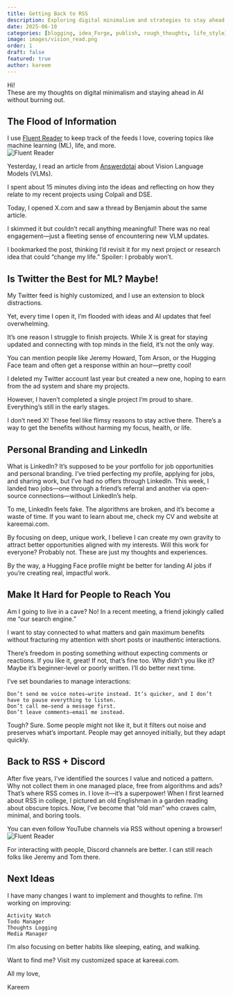```yaml
---
title: Getting Back to RSS 
description: Exploring digital minimalism and strategies to stay ahead in AI without burnout. This post discusses the overwhelm of social media, the power of RSS for curated content, and setting boundaries for better focus and productivity.  
date: 2025-06-10
categories: [blogging, idea_Forge, publish, rough_thoughts, life_style]
image: images/vision_read.png
order: 1
draft: false
featured: true
author: kareem
---
```


Hi!  
These are my thoughts on digital minimalism and staying ahead in AI without burning out.

## The Flood of Information

I use [Fluent Reader](https://github.com/yang991178/fluent-reader) to keep track of the feeds I love, covering topics like machine learning (ML), life, and more.  
![Fluent Reader](images/vision_read.png)  

Yesterday, I read an article from [Answerdotai](https://www.answer.ai/posts/2025-06-05-readbench.html) about Vision Language Models (VLMs). 

I spent about 15 minutes diving into the ideas and reflecting on how they relate to my recent projects using Colpali and DSE.  

Today, I opened X.com and saw a thread by Benjamin about the same article. 

I skimmed it but couldn’t recall anything meaningful! There was no real engagement—just a fleeting sense of encountering new VLM updates. 

I bookmarked the post, thinking I’d revisit it for my next project or research idea that could “change my life.” Spoiler: I probably won’t.

## Is Twitter the Best for ML? Maybe!

My Twitter feed is highly customized, and I use an extension to block distractions. 

Yet, every time I open it, I’m flooded with ideas and AI updates that feel overwhelming. 

It’s one reason I struggle to finish projects. While X is great for staying updated and connecting with top minds in the field, it’s not the only way.

You can mention people like Jeremy Howard, Tom Arson, or the Hugging Face team and often get a response within an hour—pretty cool! 

I deleted my Twitter account last year but created a new one, hoping to earn from the ad system and share my projects. 

However, I haven’t completed a single project I’m proud to share. Everything’s still in the early stages.

I don’t need X! These feel like flimsy reasons to stay active there. 
There’s a way to get the benefits without harming my focus, health, or life.

## Personal Branding and LinkedIn

What is LinkedIn? It’s supposed to be your portfolio for job opportunities and personal branding. 
I’ve tried perfecting my profile, applying for jobs, and sharing work, but I’ve had no offers through LinkedIn. 
This week, I landed two jobs—one through a friend’s referral and another via open-source connections—without LinkedIn’s help.

To me, LinkedIn feels fake. 
The algorithms are broken, and it’s become a waste of time. 
If you want to learn about me, check my CV and website at kareemai.com.

By focusing on deep, unique work, I believe I can create my own gravity to attract better opportunities aligned with my interests. 
Will this work for everyone? Probably not. 
These are just my thoughts and experiences.

By the way, a Hugging Face profile might be better for landing AI jobs if you’re creating real, impactful work.

## Make It Hard for People to Reach You

Am I going to live in a cave? No! In a recent meeting, a friend jokingly called me “our search engine.” 

I want to stay connected to what matters and gain maximum benefits without fracturing my attention with short posts or inauthentic interactions.

There’s freedom in posting something without expecting comments or reactions. 
If you like it, great! If not, that’s fine too. 
Why didn’t you like it? Maybe it’s beginner-level or poorly written. I’ll do better next time.

I’ve set boundaries to manage interactions:

    Don’t send me voice notes—write instead. It’s quicker, and I don’t have to pause everything to listen.
    Don’t call me—send a message first.
    Don’t leave comments—email me instead.

Tough? Sure. Some people might not like it, but it filters out noise and preserves what’s important. 
People may get annoyed initially, but they adapt quickly.

## Back to RSS + Discord

After five years, I’ve identified the sources I value and noticed a pattern. 
Why not collect them in one managed place, free from algorithms and ads? That’s where RSS comes in.
I love it—it’s a superpower! When I first learned about RSS in college, I pictured an old Englishman in a garden reading about obscure topics.
Now, I’ve become that “old man” who craves calm, minimal, and boring tools.

You can even follow YouTube channels via RSS without opening a browser!
![Fluent Reader](images/fluent_reader.png)  

For interacting with people, Discord channels are better. I can still reach folks like Jeremy and Tom there.

## Next Ideas

I have many changes I want to implement and thoughts to refine. I’m working on improving:

    Activity Watch
    Todo Manager
    Thoughts Logging
    Media Manager

I’m also focusing on better habits like sleeping, eating, and walking.

Want to find me? Visit my customized space at kareeai.com.

All my love,

Kareem

